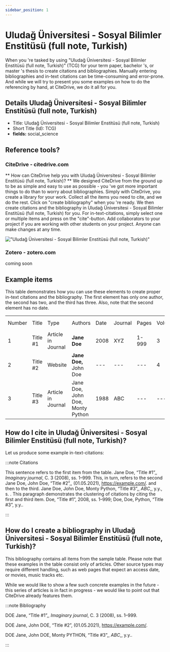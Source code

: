 ```yaml
---
sidebar_position: 1
---
```


# Uludağ Üniversitesi - Sosyal Bilimler Enstitüsü (full note, Turkish)

When you 're tasked by using "Uludağ Üniversitesi - Sosyal Bilimler Enstitüsü (full note, Turkish)" (TCG) for your term paper, bachelor 's, or master 's thesis to create citations and bibliographies.
Manually entering bibliographies and in-text citations can be time-consuming and error-prone. And while we will try to present you some examples on how to do the referencing by hand, at CiteDrive, we do it all for you.

## Details  Uludağ Üniversitesi - Sosyal Bilimler Enstitüsü (full note, Turkish)
* Title: Uludağ Üniversitesi - Sosyal Bilimler Enstitüsü (full note, Turkish)
* Short Title (Id): TCG)
* **fields:** social_science

## Reference tools?
### CiteDrive - citedrive.com
** How can CiteDrive help you with Uludağ Üniversitesi - Sosyal Bilimler Enstitüsü (full note, Turkish)? **
We designed CiteDrive from the ground up to be as simple and easy to use as possible - you 've got more important things to do than to worry about bibliographies. Simply with CiteDrive, you create a library for your work. Collect all the items you need to cite, and we do the rest. Click on "create bibliography" when you 're ready. We then create citations and the bibliography in Uludağ Üniversitesi - Sosyal Bilimler Enstitüsü (full note, Turkish) for you. For in-text-citations, simply select one or multiple items and press on the "cite"-button. Add collaborators to your project if you are working with other students on your project. Anyone can make changes at any time.


!["Uludağ Üniversitesi - Sosyal Bilimler Enstitüsü (full note, Turkish)"](images/uludag-universitesi--sosyal-bilimler-enstitusu-full-note-turkish.svg "Choose Uludağ Üniversitesi - Sosyal Bilimler Enstitüsü (full note, Turkish) in the CiteDrive App")

### Zotero - zotero.com

coming soon

## Example items

This table demonstrates how you can use these elements to create proper in-text citations and the bibliography. The first element has only one author, the second has two, and the third has three. Also, note that the second element has no date.


<table>
  <tr>
   <td>Number
   </td>
   <td>Title
   </td>
   <td>Type
   </td>
   <td>Authors
   </td>
   <td>Date
   </td>
   <td>Journal
   </td>
   <td>Pages
   </td>
   <td>Volume
   </td>
   <td>Issue
   </td>
   <td>Access Date
   </td>
  </tr>
  <tr>
   <td>1
   </td>
   <td>Title #1
   </td>
   <td>Article in Journal
   </td>
   <td><strong>Jane Doe</strong>
   </td>
   <td>2008
   </td>
   <td>XYZ
   </td>
   <td>1-999
   </td>
   <td>3
   </td>
   <td>2
   </td>
   <td>--
   </td>
  </tr>
  <tr>
   <td>
2
   </td>
   <td>Title #2
   </td>
   <td>Website
   </td>
   <td><strong>Jane Doe, </strong>John Doe
   </td>
   <td>---
   </td>
   <td>---
   </td>
   <td>---
   </td>
   <td>4
   </td>
   <td>---
   </td>
   <td>2020-05-01
   </td>
  </tr>
  <tr>
   <td>3
   </td>
   <td>Title #3
   </td>
   <td>Article in Journal
   </td>
   <td>Jane Doe, John Doe, Monty Python
   </td>
   <td>1988
   </td>
   <td>ABC
   </td>
   <td>---
   </td>
   <td>---
   </td>
   <td>16
   </td>
   <td>---
   </td>
  </tr>
</table>



## How do I cite in  Uludağ Üniversitesi - Sosyal Bilimler Enstitüsü (full note, Turkish)?

Let us produce some example in-text-citations:

:::note Citations


This sentence refers to the first item from the table. Jane Doe, “Title #1”,, <i>Imaginary journal</i>, C. 3 (2008), ss. 1–999. This, in turn, refers to the second Jane Doe, John  Doe, “Title #2”,, (01.05.2021), https://example.com/.
and then to the third.  Jane Doe, John Doe, Monty Python, “Title #3”,, <i>ABC</i>,, y.y., s. .
This paragraph demonstrates the clustering of citations by citing the first and third item. Doe, “Title #1”, 2008, ss. 1–999; Doe, Doe, Python, “Title #3”, y.y..

:::

## How do I create a bibliography in Uludağ Üniversitesi - Sosyal Bilimler Enstitüsü (full note, Turkish)?

This bibliography contains all items from the sample table. Please note that these examples in the table consist only of articles. Other source types may require different handling, such as web pages that expect an access date, or movies, music tracks etc.

While we would like to show a few such concrete examples in the future - this series of articles is in fact in progress - we would like to point out that CiteDrive already features them.

:::note Bibliography

DOE Jane, “Title #1”,, <i>Imaginary journal</i>, C. 3 (2008), ss. 1–999.

DOE Jane, John  DOE, “Title #2”, (01.05.2021), https://example.com/.

DOE Jane, John DOE, Monty PYTHON, “Title #3”,, <i>ABC</i>,, y.y..



:::


        